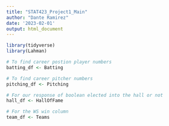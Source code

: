 ```yaml
---
title: "STAT423_Project1_Main"
author: "Dante Ramirez"
date: '2023-02-01'
output: html_document
---
```


```r

library(tidyverse)
library(Lahman)

# To find career postion player numbers
batting_df <- Batting

# To find career pitcher numbers
pitching_df <- Pitching

# For our response of boolean elected into the hall or not
hall_df <- HallOfFame

# For the WS win column
team_df <- Teams

```


